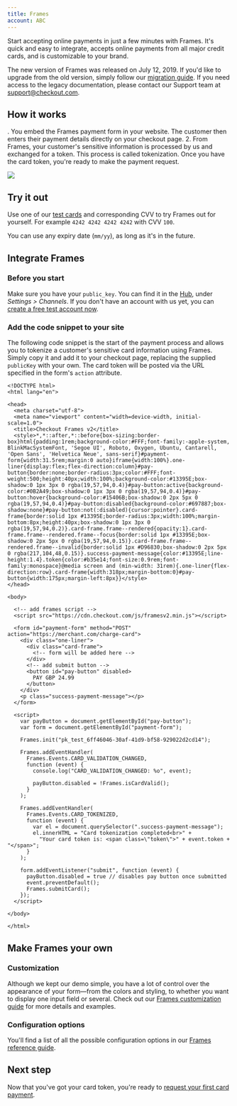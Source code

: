 ```yaml
---
title: Frames
account: ABC
---
```


Start accepting online payments in just a few minutes with Frames. It's quick and easy to integrate, accepts online payments from all major credit cards, and is customizable to your brand.

The new version of Frames was released on July 12, 2019. If you'd like to upgrade from the old version, simply follow our [migration guide](/display/DOCS/Frames+migration+guide). If you need access to the legacy documentation, please contact our Support team at [support@checkout.com](mailto:support@checkout.com).

## How it works

. You embed the Frames payment form in your website. The customer then enters their payment details directly on your checkout page. 2. From Frames, your customer's sensitive information is processed by us and exchanged for a token. This process is called tokenization. Once you have the card token, you're ready to make the payment request.

![](/download/attachments/2785311/Frames.png?version=5&modificationDate=1620730510276&api=v2)

## Try it out

Use one of our [test cards](/display/DOCS/Test+card+numbers) and corresponding CVV to try Frames out for yourself. For example `4242 4242 4242 4242` with CVV `100`.

You can use any expiry date (`mm/yy`), as long as it's in the future.

## Integrate Frames

### Before you start

Make sure you have your `public_key`. You can find it in the [Hub](https://hub.checkout.com), under _Settings > Channels_. If you don't have an account with us yet, you can [create a free test account now](https://checkout.com/get-test-account).

### Add the code snippet to your site

The following code snippet is the start of the payment process and allows you to tokenize a customer's sensitive card information using Frames. Simply copy it and add it to your checkout page, replacing the supplied `publicKey` with your own. The card token will be posted via the URL specified in the form's `action` attribute.

    <!DOCTYPE html>
    <html lang="en">

    <head>
      <meta charset="utf-8">
      <meta name="viewport" content="width=device-width, initial-scale=1.0">
      <title>Checkout Frames v2</title>
      <style>*,*::after,*::before{box-sizing:border-box}html{padding:1rem;background-color:#FFF;font-family:-apple-system, BlinkMacSystemFont, 'Segoe UI', Roboto, Oxygen, Ubuntu, Cantarell, 'Open Sans', 'Helvetica Neue', sans-serif}#payment-form{width:31.5rem;margin:0 auto}iframe{width:100%}.one-liner{display:flex;flex-direction:column}#pay-button{border:none;border-radius:3px;color:#FFF;font-weight:500;height:40px;width:100%;background-color:#13395E;box-shadow:0 1px 3px 0 rgba(19,57,94,0.4)}#pay-button:active{background-color:#0B2A49;box-shadow:0 1px 3px 0 rgba(19,57,94,0.4)}#pay-button:hover{background-color:#15406B;box-shadow:0 2px 5px 0 rgba(19,57,94,0.4)}#pay-button:disabled{background-color:#697887;box-shadow:none}#pay-button:not(:disabled){cursor:pointer}.card-frame{border:solid 1px #13395E;border-radius:3px;width:100%;margin-bottom:8px;height:40px;box-shadow:0 1px 3px 0 rgba(19,57,94,0.2)}.card-frame.frame--rendered{opacity:1}.card-frame.frame--rendered.frame--focus{border:solid 1px #13395E;box-shadow:0 2px 5px 0 rgba(19,57,94,0.15)}.card-frame.frame--rendered.frame--invalid{border:solid 1px #D96830;box-shadow:0 2px 5px 0 rgba(217,104,48,0.15)}.success-payment-message{color:#13395E;line-height:1.4}.token{color:#b35e14;font-size:0.9rem;font-family:monospace}@media screen and (min-width: 31rem){.one-liner{flex-direction:row}.card-frame{width:318px;margin-bottom:0}#pay-button{width:175px;margin-left:8px}}</style>
    </head>

    <body>

      <!-- add frames script -->
      <script src="https://cdn.checkout.com/js/framesv2.min.js"></script>

      <form id="payment-form" method="POST" action="https://merchant.com/charge-card">
        <div class="one-liner">
          <div class="card-frame">
            <!-- form will be added here -->
          </div>
          <!-- add submit button -->
          <button id="pay-button" disabled>
            PAY GBP 24.99
          </button>
        </div>
        <p class="success-payment-message"></p>
      </form>

      <script>
        var payButton = document.getElementById("pay-button");
        var form = document.getElementById("payment-form");

        Frames.init("pk_test_6ff46046-30af-41d9-bf58-929022d2cd14");

        Frames.addEventHandler(
          Frames.Events.CARD_VALIDATION_CHANGED,
          function (event) {
            console.log("CARD_VALIDATION_CHANGED: %o", event);

            payButton.disabled = !Frames.isCardValid();
          }
        );

        Frames.addEventHandler(
          Frames.Events.CARD_TOKENIZED,
          function (event) {
            var el = document.querySelector(".success-payment-message");
            el.innerHTML = "Card tokenization completed<br>" +
              "Your card token is: <span class=\"token\">" + event.token + "</span>";
          }
        );

        form.addEventListener("submit", function (event) {
     	  payButton.disabled = true // disables pay button once submitted
          event.preventDefault();
          Frames.submitCard();
        });
      </script>

    </body>

    </html>

## Make Frames your own

### Customization

Although we kept our demo simple, you have a lot of control over the appearance of your form—from the colors and styling, to whether you want to display one input field or several. Check out our [Frames customization guide](/display/DOCS/Frames+customization+guide) for more details and examples.

### Configuration options

You'll find a list of all the possible configuration options in our [Frames reference guide](/display/DOCS/Frames+reference).

## Next step

Now that you've got your card token, you're ready to [request your first card payment](/display/DOCS/Request+a+card+payment).
